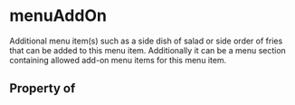 # menuAddOn

Additional menu item(s) such as a side dish of salad or side order of fries that can be added to this menu item. Additionally it can be a menu section containing allowed add-on menu items for this menu item.

## Property of



